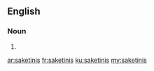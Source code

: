 ==English==

===Noun===
{{head|en|plural}}

# {{plural of|saketini|lang=en|nocat=1}}

[[ar:saketinis]]
[[fr:saketinis]]
[[ku:saketinis]]
[[my:saketinis]]